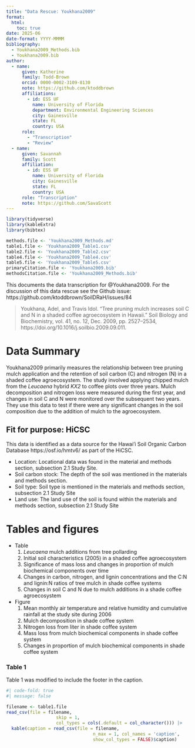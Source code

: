 ---
title: "Data Rescue: Youkhana2009"
format:
  html:
    toc: true
date: 2025-06
date-format: YYYY-MMMM
bibliography:
  - Youkhana2009_Methods.bib
  - Youkhana2009.bib
author:
  - name:
      given: Katherine
      family: Todd-Brown
      orcid: 0000-0002-3109-8130
      note: https://github.com/ktoddbrown
      affiliations:
        - id: ESS UF
          name: University of Florida
          department: Environmental Engineering Sciences
          city: Gainesville
          state: FL
          country: USA
      role: 
        - "Transcription"
        - "Review"
  - name:
      given: Savannah
      family: Scott
      affiliation:
        - id: ESS UF
          name: University of Florida
          city: Gainesville
          state: FL
          country: USA
      role: "Transcription"
      note: https://github.com/SavaScott
---

```{r setup, include=TRUE, warning=FALSE, message=FALSE, echo=FALSE}
library(tidyverse)
library(kableExtra)
library(bibtex)

methods.file <- 'Youkhana2009_Methods.md'
table1.file <- 'Youkhana2009_Table1.csv'
table2.file <- 'Youkhana2009_Table2.csv'
table4.file <- 'Youkhana2009_Table4.csv'
table5.file <- 'Youkhana2009_Table5.csv'
primaryCitation.file <- 'Youkhana2009.bib'
methodsCitation.file <- 'Youkhana2009_Methods.bib'
```

This documents the data transcription for @Youkhana2009.
For the discussion of this data rescue see the Github issue: https://github.com/ktoddbrown/SoilDRaH/issues/84

> Youkhana, Adel, and Travis Idol. “Tree pruning mulch increases soil C and N in a shaded coffee agroecosystem in Hawaii.” Soil Biology and Biochemistry, vol. 41, no. 12, Dec. 2009, pp. 2527–2534, https://doi.org/10.1016/j.soilbio.2009.09.011.

# Data Summary

Youkhana2009 primarily measures the relationship between tree pruning mulch application and the retention of soil carbon (C) and nitrogen (N) in a shaded coffee agroecosystem. 
The study involved applying chipped mulch from the *Leucaena* hybrid *KX2* to coffee plots over three years.
Mulch decomposition and nitrogen loss were measured during the first year, and changes in soil C and N were monitored over the subsequent two years.
They use this data to test if there were any significant changes in the soil composition due to the addition of mulch to the agroecosystem. 

## Fit for purpose: HiCSC

This data is identified as a data source for the Hawai'i Soil Organic Carbon Database https://osf.io/hmtv6/ as part of the HiCSC.

- Location: Locational data was found in the material and methods section, subsection 2.1 Study Site.
- Soil carbon stock: The depth of the soil was mentioned in the materials and methods section.
- Soil type: Soil type is mentioned in the materials and methods section, subsection 2.1 Study Site
- Land use: The land use of the soil is found within the materials and methods section, subsection 2.1 Study Site

# Tables and figures

- Table 
  1) *Leucaena* mulch additions from tree pollarding
  2) Initial soil characteristics (2005) in a shaded coffee agroecosystem
  3) Significance of mass loss and changes in proportion of mulch biochemical components over time
  4) Changes in carbon, nitrogen, and lignin concentrations and the C:N and lignin:N ratios of tree mulch in shade coffee systems
  5) Changes in soil C and N due to mulch additions in a shade coffee agroecosystem

- Figure 
  1) Mean monthly air temperature and relative humidity and cumulative rainfall at the study site during 2006
  2) Mulch decomposition in shade coffee system
  3) Nitrogen loss from liter in shade coffee system
  4) Mass loss from mulch biochemical components in shade coffee system
  5) Changes in proportion of mulch biochemical components in shade coffee system
  
### Table 1

Table 1 was modified to include the footer in the caption.

```{r table1}
#| code-fold: true
#| message: false

filename <- table1.file
read_csv(file = filename,
                   skip = 1,
                   col_types = cols(.default = col_character())) |>
  kable(caption = read_csv(file = filename, 
                                 n_max = 1, col_names = 'caption', 
                                 show_col_types = FALSE)$caption)
```
